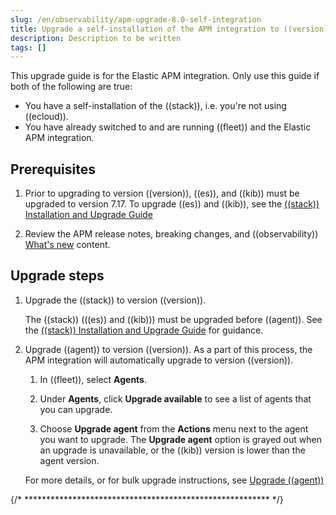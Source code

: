 ```yaml
---
slug: /en/observability/apm-upgrade-8.0-self-integration
title: Upgrade a self-installation of the APM integration to ((version))
description: Description to be written
tags: []
---
```


<div id="apm-upgrade-8.0-self-integration"></div>

This upgrade guide is for the Elastic APM integration.
Only use this guide if both of the following are true:

* You have a self-installation of the ((stack)), i.e. you're not using ((ecloud)).
* You have already switched to and are running ((fleet)) and the Elastic APM integration.

<div id="prerequisites"></div>

## Prerequisites

1. Prior to upgrading to version ((version)), ((es)), and ((kib))
    must be upgraded to version 7.17. To upgrade ((es)) and ((kib)),
    see the [((stack)) Installation and Upgrade Guide](https://www.elastic.co/guide/en/elastic-stack/7.17/upgrading-elastic-stack.html)

1. Review the APM <DocLink slug="/en/observability/apm-release-notes">release notes</DocLink>, <DocLink slug="/en/observability/apm-breaking">breaking changes</DocLink>,
    and ((observability)) [What's new](((observability-guide))/whats-new.html) content.

<div id="upgrade_steps"></div>

## Upgrade steps

1. Upgrade the ((stack)) to version ((version)).

    The ((stack)) (((es)) and ((kib))) must be upgraded before ((agent)).
    See the [((stack)) Installation and Upgrade Guide](((stack-ref))/upgrading-elastic-stack.html) for guidance.

1. Upgrade ((agent)) to version ((version)).
    As a part of this process, the APM integration will automatically upgrade to version ((version)).

    1. In ((fleet)), select **Agents**.

    1. Under **Agents**, click **Upgrade available** to see a list of agents that you can upgrade.

    1. Choose **Upgrade agent** from the **Actions** menu next to the agent you want to upgrade.
        The **Upgrade agent** option is grayed out when an upgrade is unavailable, or
        the ((kib)) version is lower than the agent version.

    For more details, or for bulk upgrade instructions, see
    [Upgrade ((agent))](((fleet-guide))/upgrade-elastic-agent.html)

{/* ******************************************************** */}


